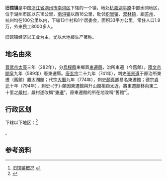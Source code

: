 {{中国乡级行政区|33/05/03/103/000
| 电话区号 = 571
}}
'''旧馆镇'''是中国[[浙江省|浙江省]][[湖州市|湖州市]][[南浔区|南浔区]]下辖的一个镇，地处[[杭嘉湖平原|杭嘉湖平原]]中部水网地区，位于湖州市区以东18公里，[[南浔镇|南浔镇]]以西16公里，毗邻[[织里镇|织里镇]]、[[双林镇|双林镇]]，距[[苏州|苏州]]、杭州均在100公里以内，下辖13个村和1个居委会，面积33平方公里，常住人口1.9万，外来民工8000多人。

旧馆镇经济以工业为主，尤以木地板生产著称。

== 地名由來 ==
[[晉武帝|晉武帝]][[太康|太康]]三年（282年），分[[烏程縣|烏程縣]]東鄉置[[東遷縣|東遷縣]]，治所東遷（今舊館）。[[隋文帝|隋文帝]][[開皇|開皇]]九年（589年）廢東遷縣。[[唐玄宗|唐玄宗]]二十九年（741年），刺史[[張景遵|張景遵]]于原治所東遷（舊館）置太湖館；代宗[[大曆|大曆]]九年（774年），刺史[[顏真卿|顏真卿]]易名東遷館；德宗[[貞元_(唐朝)|貞元]]十年（794年），刺史-{于}-頔因東遷館與升山館相距太近，將東遷館移向東二十里之[[嚴村|嚴村]]，嚴村遂改稱“[[東遷|東遷]]”，原東遷館的所在地改稱“舊館”<ref>[http://www.jiuguan.gov.cn/html/gk.htm 旧馆镇概况] {{webarchive|url=https://web.archive.org/web/20111002082241/http://www.jiuguan.gov.cn/html/gk.htm |date=2011-10-02 }}</ref>。

== 行政区划 ==

下辖以下地区：<ref>{{PRC admin/ref sgc|33/05/03/104/000}}</ref>

{{PRC admin/children|33/05/03/104/000}}。

== 参考资料 ==

{{reflist}}

{{PRC admin/navcat|33/05/03/104/000}}